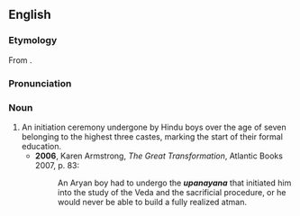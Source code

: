 ==English==
{{wikipedia}}
===Etymology===
From {{etyl|sa}} {{term|उपनयन|sc=Deva|tr=upanayana|lang=sa}}.

===Pronunciation===
{{IPA|/uːpəˈnɑːjənə/}}

===Noun===
{{en-noun}}

# An initiation ceremony undergone by Hindu boys over the age of seven belonging to the highest three castes, marking the start of their formal education.
#*'''2006''', Karen Armstrong, ''The Great Transformation'', Atlantic Books 2007, p. 83:
#*:An Aryan boy had to undergo the '''''upanayana''''' that initiated him into the study of the Veda and the sacrificial procedure, or he would never be able to build a fully realized atman.